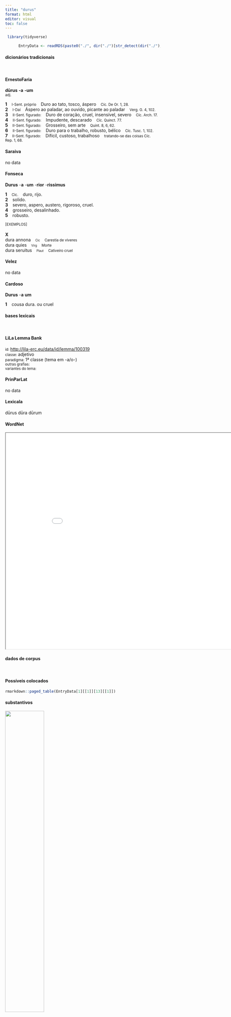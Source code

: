 ```yaml
---
title: "durus"
format: html
editor: visual
toc: false
---
```



```r
 library(tidyverse) 

      EntryData <- readRDS(paste0("./", dir("./")[str_detect(dir("./"), "_xx100-117-114-117-115xx_.rds")]))

```


#### dicionários tradicionais

&emsp;




::: panel-tabset

#### ErnestoFaria

<b>dūrus</b> <b>-a</b> <b>-um</b> <br> <small>adj.</small> <br> <small></small>   <p> <b>1</b> &ensp; <small>I-Sent. próprio</small> &ensp; Duro ao tato, tosco, áspero &ensp; <small>Cíc. De Or. 1, 28.</small> <br> <b>2</b> &ensp; <small>I-Daí</small> &ensp; Áspero ao paladar, ao ouvido, picante ao paladar &ensp; <small>Verg. G. 4, 102.</small> <br> <b>3</b> &ensp; <small>II-Sent. figurado:</small> &ensp; Duro de coração, cruel, insensível, severo &ensp; <small>Cíc. Arch. 17.</small> <br> <b>4</b> &ensp; <small>II-Sent. figurado:</small> &ensp; Impudente, descarado &ensp; <small>Cíc. Quinct. 77.</small> <br> <b>5</b> &ensp; <small>II-Sent. figurado:</small> &ensp; Grosseiro, sem arte &ensp; <small>Quint. 8, 6, 62.</small> <br> <b>6</b> &ensp; <small>II-Sent. figurado:</small> &ensp; Duro para o trabalho, robusto, bélico &ensp; <small>Cíc. Tusc. 1, 102.</small> <br> <b>7</b> &ensp; <small>II-Sent. figurado:</small> &ensp; Difícil, custoso, trabalhoso &ensp; <small>tratando-se das coisas Cíc. Rep. 1, 68.</small> </p>




#### Saraiva

no data




#### Fonseca

<b>Durus</b> -<b>a</b> -<b>um</b> -<b>rior</b> -<b>rissimus</b>   <p> <b>1</b> &ensp; <small>Cic.</small> &ensp; duro, rijo. <br> <b>2</b> &ensp; solido. <br> <b>3</b> &ensp; severo, aspero, austero, rigoroso, cruel. <br> <b>4</b> &ensp; grosseiro, desalinhado. <br> <b>5</b> &ensp; robusto. </p>   <p><small>[EXEMPLOS]</small><br> <br><b>X</b><br>dura annona &ensp; <small><small>Cic</small></small> &ensp; <small>Carestia de viveres</small> <br> dura quies &ensp; <small><small>Virg</small></small> &ensp; <small>Morte</small> <br> dura seruitus &ensp; <small><small>Plaut</small></small> &ensp; <small>Cativeiro cruel</small> </p>




#### Velez

no data




#### Cardoso

<b>Durus</b> -<b>a</b> <b>um</b>   <p> <b>1</b> &ensp; cousa dura. ou cruel </p>


:::



#### bases lexicais

&emsp;






::: panel-tabset

#### LiLa Lemma Bank

<small> id: </small> <a href=' http://lila-erc.eu/data/id/lemma/100319 ' target="_blank"> http://lila-erc.eu/data/id/lemma/100319 </a> <br>
<small> classe: </small> adjetivo    <br>
<small> paradigma: </small> 1ª classe (tema em -a/o-) <br>
<small> outras grafias: </small>  <br>
<small> variantes do lema: </small>  <br>





#### PrinParLat

no data




#### Lexicala

dūrus 
 dūra 
 dūrum




#### WordNet

<iframe width='900' height='700' src='Media/Tree__xx100-117-114-117-115xx__sem_type_lexemes_pt.html'>

</iframe>


:::



#### dados de corpus

&emsp;




::: panel-tabset

#### Possíveis colocados

```r

rmarkdown::paged_table(EntryData[1][[1]][13][[1]])

```


#### substantivos

![](./Media/wordcloud__xx100-117-114-117-115xx__BY_collocate_scoreSUBST.webp){width=50% fig-alt='This chart plots collocate by scoreSUBST, for the headword durus here are all the values plotted: collocate: atque; scoreSUBST: 0. collocate: sum; scoreSUBST: 0'}




#### adjetivos

![](./Media/wordcloud__xx100-117-114-117-115xx__BY_collocate_scoreADJ.webp){width=50% fig-alt='This chart plots collocate by scoreADJ, for the headword durus here are all the values plotted: collocate: atque; scoreADJ: 0. collocate: sum; scoreADJ: 0'}




#### verbos

![](./Media/wordcloud__xx100-117-114-117-115xx__BY_collocate_scoreVERBO.webp){width=50% fig-alt='This chart plots collocate by scoreVERBO, for the headword durus here are all the values plotted: collocate: atque; scoreVERBO: 0. collocate: sum; scoreVERBO: 1'}




#### advérbios

![](./Media/wordcloud__xx100-117-114-117-115xx__BY_collocate_scoreADV.webp){width=50% fig-alt='This chart plots collocate by scoreADV, for the headword durus here are all the values plotted: collocate: atque; scoreADV: 0. collocate: sum; scoreADV: 0'}




#### preposições e conjunções

![](./Media/wordcloud__xx100-117-114-117-115xx__BY_collocate_scoreFUNC.webp){width=50% fig-alt='This chart plots collocate by scoreFUNC, for the headword durus here are all the values plotted: collocate: atque; scoreFUNC: 0. collocate: sum; scoreFUNC: 0'}


:::



::: panel-tabset

#### ExemplosTraduzidos

<p> <b>durum</b> uidebatur itaque fracti sumus cessimus <br> <small> Cic.Phil.12.4.3 <br> Parecia difícil e assim fomos enfraquecidos, cedemos. <small> [JDD] </small> </small> </p>
; <p> animalia quaedam tergi <b>durioris</b> inuersa tam diu se torquent ac pedes exerunt et obliquant donec ad locum reponantur <br> <small> Sen.Ep.121.8 <br> Certos animais de dorso mais duro, caídos de costas, se retorcem e estiram e recolhem as patas até que voltem à posição normal. <small> [JDD] </small> </small> </p>





#### Frequência por autor

![](./Media/barchart__xx100-117-114-117-115xx__lemma_BY_author_Frequencies.webp){width=50% fig-alt='This charts plots the frequency of lemma by author_Frequencies. The Horatius subcorpus registers the highest normalized frequency, with the value of 11.54 and an absolute frequency of 13. The Horatius subcorpus follows, with a normalized frequency of 11.54 and an absolute frequency of 13. the subcorpus with the least normalized frequency is Sallustius with the normalized value of 0 and an absolute freqeuncy of 0. here are all the values: subcorpus: Caesar ; normalized frequency: 1 ; absolute frequency: 0.377672029609487. subcorpus: Cicero ; normalized frequency: 11 ; absolute frequency: 0.685255787296604. subcorpus: Horatius ; normalized frequency: 13 ; absolute frequency: 11.5442678270136. subcorpus: Ovidius ; normalized frequency: 2 ; absolute frequency: 3.43170899107756. subcorpus: Phaedrus ; normalized frequency: 2 ; absolute frequency: 3.0362835888872. subcorpus: Sallustius ; normalized frequency: 0 ; absolute frequency: 0. subcorpus: Seneca ; normalized frequency: 16 ; absolute frequency: 2.98613314421157. subcorpus: Suetonius ; normalized frequency: 0 ; absolute frequency: 0. subcorpus: Tacitus ; normalized frequency: 0 ; absolute frequency: 0. subcorpus: Vergilius ; normalized frequency: 1 ; absolute frequency: 1.93050193050193. subcorpus: Hieronymus ; normalized frequency: 0 ; absolute frequency: 0'}




#### Frequência por gênero

![](./Media/barchart__xx100-117-114-117-115xx__lemma_BY_genre_Frequencies.webp){width=50% fig-alt='This charts plots the frequency of lemma by genre_Frequencies. The Poesia.lírica subcorpus registers the highest normalized frequency, with the value of 11.78 and an absolute frequency of 14. The Poesia.didática subcorpus follows, with a normalized frequency of 2.54 and an absolute frequency of 3. the subcorpus with the least normalized frequency is Prosa.ficcional with the normalized value of 0 and an absolute freqeuncy of 0. here are all the values: subcorpus: Prosa.histórica ; normalized frequency: 1 ; absolute frequency: 0.243433384454344. subcorpus: Prosa.filosófica ; normalized frequency: 14 ; absolute frequency: 2.30638704469449. subcorpus: Prosa.oratória ; normalized frequency: 9 ; absolute frequency: 0.864113371674364. subcorpus: Prosa.epistolográfica ; normalized frequency: 1 ; absolute frequency: 0.264977874347492. subcorpus: Poesia.lírica ; normalized frequency: 14 ; absolute frequency: 11.7775721376293. subcorpus: Poesia.didática ; normalized frequency: 3 ; absolute frequency: 2.54474510136568. subcorpus: Poesia.trágica ; normalized frequency: 3 ; absolute frequency: 2.60597637248089. subcorpus: Poesia.épica ; normalized frequency: 1 ; absolute frequency: 1.93050193050193. subcorpus: Prosa.ficcional ; normalized frequency: 0 ; absolute frequency: 0'}




#### Frequência por século

![](./Media/barchart__xx100-117-114-117-115xx__lemma_BY_period_Frequencies.webp){width=50% fig-alt='This charts plots the frequency of lemma by period_Frequencies. The I.d.C. subcorpus registers the highest normalized frequency, with the value of 2.91 and an absolute frequency of 19. The I.a.C. subcorpus follows, with a normalized frequency of 1.26 and an absolute frequency of 27. the subcorpus with the least normalized frequency is II.d.C. with the normalized value of 0 and an absolute freqeuncy of 0. here are all the values: subcorpus: I.a.C. ; normalized frequency: 27 ; absolute frequency: 1.25669071445194. subcorpus: I.d.C. ; normalized frequency: 19 ; absolute frequency: 2.90653204834022. subcorpus: II.d.C. ; normalized frequency: 0 ; absolute frequency: 0. subcorpus: IV.d.C. ; normalized frequency: 0 ; absolute frequency: 0'}


:::

